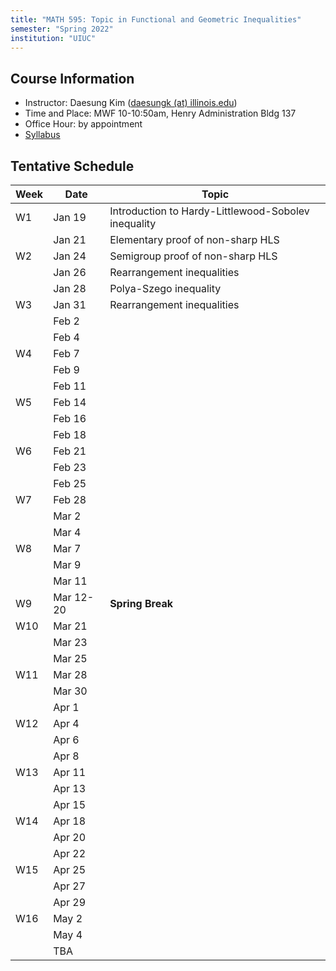 ```yaml
---
title: "MATH 595: Topic in Functional and Geometric Inequalities"
semester: "Spring 2022"
institution: "UIUC"
---
```


## Course Information 
- Instructor: Daesung Kim ([daesungk (at) illinois.edu](mailto:daesungk@illinois.edu))
- Time and Place: MWF 10-10:50am, Henry Administration Bldg 137
- Office Hour: by appointment
- [Syllabus](math595-syllabus.pdf)


## Tentative Schedule 
| Week | Date      | Topic                                               |
| ---  | ---       | ---                                                 |
| W1   | Jan 19    | Introduction to Hardy-Littlewood-Sobolev inequality |
|      | Jan 21    | Elementary proof of non-sharp HLS                   |
| W2   | Jan 24    | Semigroup proof of non-sharp HLS                    |
|      | Jan 26    | Rearrangement inequalities                          |
|      | Jan 28    | Polya-Szego inequality                              |
| W3   | Jan 31    | Rearrangement inequalities                          |
|      | Feb 2     |                                                     |
|      | Feb 4     |                                                     |
| W4   | Feb 7     |                                                     |
|      | Feb 9     |                                                     |
|      | Feb 11    |                                                     |
| W5   | Feb 14    |                                                     |
|      | Feb 16    |                                                     |
|      | Feb 18    |                                                     |
| W6   | Feb 21    |                                                     |
|      | Feb 23    |                                                     |
|      | Feb 25    |                                                     |
| W7   | Feb 28    |                                                     |
|      | Mar 2     |                                                     |
|      | Mar 4     |                                                     |
| W8   | Mar 7     |                                                     |
|      | Mar 9     |                                                     |
|      | Mar 11    |                                                     |
| W9   | Mar 12-20 | **Spring Break**                                    |
| W10  | Mar 21    |                                                     |
|      | Mar 23    |                                                     |
|      | Mar 25    |                                                     |
| W11  | Mar 28    |                                                     |
|      | Mar 30    |                                                     |
|      | Apr 1     |                                                     |
| W12  | Apr 4     |                                                     |
|      | Apr 6     |                                                     |
|      | Apr 8     |                                                     |
| W13  | Apr 11    |                                                     |
|      | Apr 13    |                                                     |
|      | Apr 15    |                                                     |
| W14  | Apr 18    |                                                     |
|      | Apr 20    |                                                     |
|      | Apr 22    |                                                     |
| W15  | Apr 25    |                                                     |
|      | Apr 27    |                                                     |
|      | Apr 29    |                                                     |
| W16  | May 2     |                                                     |
|      | May 4     |                                                     |
|      | TBA       |                                                     |

